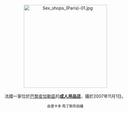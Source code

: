 <center>
[[File:Sex_shops_(Paris)-01.jpg|275px]]
<br><br>
法國一家位於[[巴黎|巴黎]][[皮加勒區|皮加勒區]]的'''[[成人用品店|成人用品店]]'''，攝於2007年11月1日。
<p>
<small>由里卡多·馬丁斯所拍攝</small>
</center>